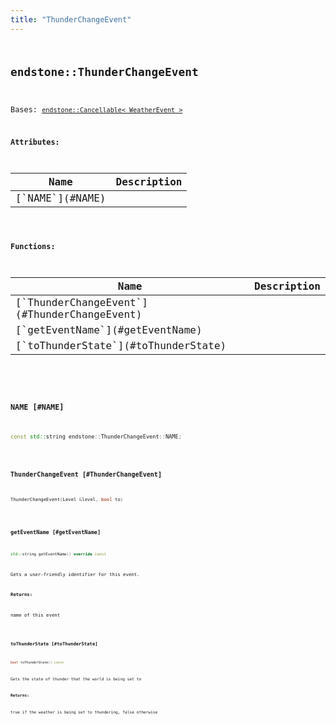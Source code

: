 ```yaml
---
title: "ThunderChangeEvent"
---
```


## <code className="doc-symbol doc-symbol-class"/> endstone::ThunderChangeEvent

Bases: [`endstone::Cancellable< WeatherEvent >`](cancellable)









**Attributes:**

<table>
<thead>
   <tr>
      <th>Name</th>
      <th>Description</th>
   </tr>
</thead>
<tbody>
<tr key="classendstone_1_1_thunder_change_event_1af5811528ec4395a5c8bb78e00815c4ab">
    <td>[`NAME`](#NAME)</td>
    <td></td>
</tr>
</tbody>
</table>






**Functions:**

<table>
<thead>
   <tr>
      <th>Name</th>
      <th>Description</th>
   </tr>
</thead>
<tbody>
<tr key="classendstone_1_1_thunder_change_event_1a45cd6ad4d14162e864c3307bf02299c6">
    <td>[`ThunderChangeEvent`](#ThunderChangeEvent)</td>
    <td></td>
</tr>
<tr key="classendstone_1_1_thunder_change_event_1a65d8e1b242cf7929f5f56a7b625d1e83">
    <td>[`getEventName`](#getEventName)</td>
    <td></td>
</tr>
<tr key="classendstone_1_1_thunder_change_event_1ae3e78b8cabe8c813b36f186c3573c476">
    <td>[`toThunderState`](#toThunderState)</td>
    <td></td>
</tr>
</tbody>
</table>

### <code className="doc-symbol doc-symbol-variable"/> NAME [#NAME]

```cpp
const std::string endstone::ThunderChangeEvent::NAME;
```
### <code className="doc-symbol doc-symbol-function"/> ThunderChangeEvent [#ThunderChangeEvent]

```cpp
ThunderChangeEvent(Level &level, bool to)
```
### <code className="doc-symbol doc-symbol-function"/> getEventName [#getEventName]

```cpp
std::string getEventName() override const
```


Gets a user-friendly identifier for this event.




**Returns:**

name of this event 





        
### <code className="doc-symbol doc-symbol-function"/> toThunderState [#toThunderState]

```cpp
bool toThunderState() const
```


Gets the state of thunder that the world is being set to




**Returns:**

true if the weather is being set to thundering, false otherwise 





        